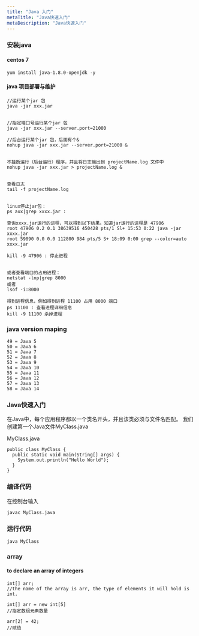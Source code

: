 ```yaml
---
title: "Java 入门"
metaTitle: "Java快速入门"
metaDescription: "Java快速入门"
---
```



### 安装java

#### centos 7
```
yum install java-1.8.0-openjdk -y
```

#### java 项目部署与维护

```
//运行某个jar 包
java -jar xxx.jar


//指定端口号运行某个jar 包
java -jar xxx.jar --server.port=21000

//后台运行某个jar 包，后面有个&
nohup java -jar xxx.jar --server.port=21000 &


不挂断运行（后台运行）程序，并且将日志输出到 projectName.log 文件中
nohup java -jar xxx.jar > projectName.log &


查看日志
tail -f projectName.log


linux停止jar包：
ps aux|grep xxxx.jar : 

查询xxxx.jar运行的进程，可以得到以下结果。知道jar运行的进程是 47906
root 47906 0.2 0.1 38639516 450428 pts/1 Sl+ 15:53 0:22 java -jar xxxx.jar
root 59890 0.0 0.0 112800 984 pts/5 S+ 18:09 0:00 grep --color=auto xxxx.jar

kill -9 47906 : 停止进程


或者查看端口的占用进程：
netstat -lnp|grep 8000
或者
lsof -i:8000

得到进程信息，例如得到进程 11100 占用 8000 端口
ps 11100 : 查看进程详细信息
kill -9 11100 杀掉进程
```


### java version maping
```
49 = Java 5
50 = Java 6
51 = Java 7
52 = Java 8
53 = Java 9
54 = Java 10
55 = Java 11
56 = Java 12
57 = Java 13
58 = Java 14
```
### Java快速入门

在Java中，每个应用程序都以一个类名开头，并且该类必须与文件名匹配。
我们创建第一个Java文件MyClass.java


MyClass.java
```
public class MyClass {
  public static void main(String[] args) {
    System.out.println("Hello World");
  }
}
```

### 编译代码
在控制台输入
```
javac MyClass.java
```

### 运行代码
```
java MyClass
```



### array

#### to declare an array of integers
```
int[] arr;
//the name of the array is arr, the type of elements it will hold is int.

int[] arr = new int[5]
//指定数组元素数量

arr[2] = 42;
//赋值
```